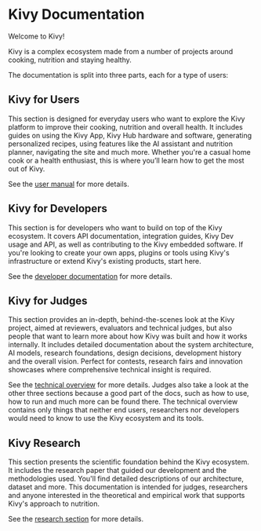 # Kivy Documentation

Welcome to Kivy!

Kivy is a complex ecosystem made from a number of projects around cooking, nutrition and staying healthy.

The documentation is split into three parts, each for a type of users:

## Kivy for Users

This section is designed for everyday users who want to explore the Kivy platform to improve their cooking, nutrition and overall health. It includes guides on using the Kivy App, Kivy Hub hardware and software, generating personalized recipes, using features like the AI assistant and nutrition planner, navigating the site and much more. Whether you're a casual home cook or a health enthusiast, this is where you’ll learn how to get the most out of Kivy.

See the [user manual](/docs/user-manual/introduction) for more details.

## Kivy for Developers

This section is for developers who want to build on top of the Kivy ecosystem. It covers API documentation, integration guides, Kivy Dev usage and API, as well as contributing to the Kivy embedded software. If you're looking to create your own apps, plugins or tools using Kivy's infrastructure or extend Kivy's existing products, start here.

See the [developer documentation](/docs/developer-documentation/introduction) for more details.

## Kivy for Judges

This section provides an in-depth, behind-the-scenes look at the Kivy project, aimed at reviewers, evaluators and technical judges, but also people that want to learn more about how Kivy was built and how it works internally. It includes detailed documentation about the system architecture, AI models, research foundations, design decisions, development history and the overall vision. Perfect for contests, research fairs and innovation showcases where comprehensive technical insight is required.

See the [technical overview](/docs/technical-overview/introduction) for more details. Judges also take a look at the other three sections because a good part of the docs, such as how to use, how to run and much more can be found there. The technical overview contains only things that neither end users, researchers nor developers would need to know to use the Kivy ecosystem and its tools.

## Kivy Research

This section presents the scientific foundation behind the Kivy ecosystem. It includes the research paper that guided our development and the methodologies used. You'll find detailed descriptions of our architecture, dataset and more. This documentation is intended for judges, researchers and anyone interested in the theoretical and empirical work that supports Kivy's approach to nutrition.

See the [research section](/docs/research/introduction) for more details.
